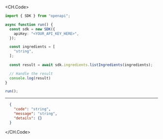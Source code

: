
<CH.Code>
```typescript ListIngredients.ts
import { SDK } from "openapi";

async function run() {
  const sdk = new SDK({
    apiKey: "<YOUR_API_KEY_HERE>",
  });

  const ingredients = [
    "string",
  ];
  
  const result = await sdk.ingredients.listIngredients(ingredients);

  // Handle the result
  console.log(result)
}

run();
```
---

```json Example Response
  {
    "code": "string",
    "message": "string",
    "details": {}
  }
```
</CH.Code>
